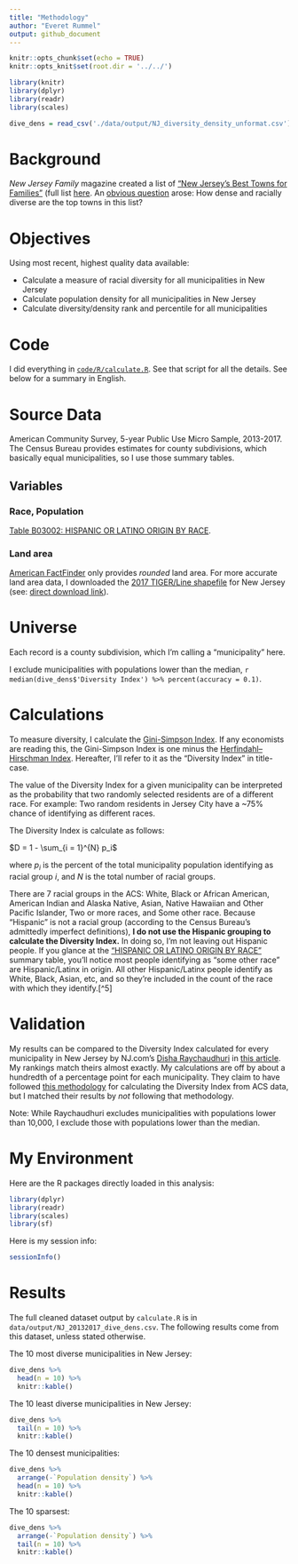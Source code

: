 ```yaml
---
title: "Methodology"
author: "Everet Rummel"
output: github_document
---
```


```r
knitr::opts_chunk$set(echo = TRUE)
knitr::opts_knit$set(root.dir = '../../')

library(knitr)
library(dplyr)
library(readr)
library(scales)
```

```r
dive_dens = read_csv('./data/output/NJ_diversity_density_unformat.csv')
```


# Background

*New Jersey Family* magazine created a list of ["New Jersey's Best Towns for Families"](https://www.njfamily.com/New-Jerseys-Best-Towns-for-Families/) 
(full list [here](https://www.njfamily.com/new-jerseys-best-towns-for-families-the-list-2019/). 
An [obvious question](https://twitter.com/hobokenurbanist/status/1114592402336100355) 
arose: How dense and racially diverse are the top towns in this list?

# Objectives

Using most recent, highest quality data available:

* Calculate a measure of racial diversity for all municipalities in New Jersey
* Calculate population density for all municipalities in New Jersey
* Calculate diversity/density rank and percentile for all municipalities

# Code

I did everything in 
[`code/R/calculate.R`](./code/R/calculate.R). 
See that script for all the details.
See below for a summary in English.

# Source Data

American Community Survey, 5-year Public Use Micro Sample, 2013-2017. The Census
Bureau provides estimates for county subdivisions, which basically equal 
municipalities, so I use those summary tables.

## Variables

### Race, Population

[Table B03002: HISPANIC OR LATINO ORIGIN BY RACE](https://factfinder.census.gov/bkmk/table/1.0/en/ACS/17_5YR/B03002/0400000US34.06000).

### Land area

[American FactFinder](https://factfinder.census.gov/bkmk/table/1.0/en/DEC/10_SF1/GCTPH1.ST16/0400000US34) 
only provides *rounded* land area. For more accurate land area data, I 
downloaded the [2017 TIGER/Line shapefile](https://www.census.gov/geographies/mapping-files/time-series/geo/tiger-line-file.2017.html) 
for New Jersey (see: [direct download link](https://www2.census.gov/geo/tiger/TIGER2017/COUSUB/tl_2017_34_cousub.zip)).

# Universe

Each record is a county subdivision, which I'm calling a "municipality" here.

I exclude municipalities with populations lower than the median, 
`r median(dive_dens$'Diversity Index') %>% percent(accuracy = 0.1)`.

# Calculations

To measure diversity, I calculate the [Gini-Simpson Index](https://en.wikipedia.org/wiki/Diversity_index#Gini%E2%80%93Simpson_index).
If any economists are reading this, the Gini-Simpson Index is one minus the [Herfindahl–Hirschman Index](https://en.wikipedia.org/wiki/Herfindahl_index).
Hereafter, I'll refer to it as the "Diversity Index" in title-case.

The value of the Diversity Index for a given municipality can be interpreted as 
the probability that two randomly selected residents are of a different race.
For example: Two random residents in Jersey City have a ~75% chance of 
identifying as different races.

The Diversity Index is calculate as follows:

$D = 1 - \sum_{i = 1}^{N} p_i$

where $p_i$ is the percent of the total municipality population identifying as
racial group $i$, and $N$ is the total number of racial groups. 

There are 7 racial groups in the ACS: White, Black or African American, American
Indian and Alaska Native, Asian, Native Hawaiian and Other Pacific Islander, Two
or more races, and Some other race. Because "Hispanic" is not a racial group
(according to the Census Bureau's admittedly imperfect definitions),
**I do not use the Hispanic grouping to calculate the Diversity Index.** In 
doing so, I'm not leaving out Hispanic people. If you glance at the 
["HISPANIC OR LATINO ORIGIN BY RACE"](https://factfinder.census.gov/bkmk/table/1.0/en/ACS/17_5YR/B03002)
summary table, you'll notice most people identifying as "some other race" are
Hispanic/Latinx in origin. All other Hispanic/Latinx people identify as White,
Black, Asian, etc, and so they're included in the count of the race with which
they identify.[^5]

# Validation

My results can be compared to the Diversity Index calculated for every 
municipality in New Jersey by NJ.com's [Disha Raychaudhuri](https://twitter.com/Disha_RC) 
in [this article](https://www.nj.com/data/2019/02/the-25-most-racially-diverse-towns-in-nj-ranked.html). 
My rankings match theirs almost exactly. My calculations are off by about a
hundredth of a percentage point for each municipality. They claim to have 
followed [this methodology](https://www.usatoday.com/story/news/nation/2014/10/21/diversity-index-data-how-we-did-report/17432103/) 
for calculating the Diversity Index from ACS data, but I matched their results 
by *not* following that methodology.

Note: While Raychaudhuri excludes municipalities with populations lower than 
10,000, I exclude those with populations lower than the median.

# My Environment

Here are the R packages directly loaded in this analysis:

```r
library(dplyr)
library(readr)
library(scales)
library(sf)
```

Here is my session info:

```r
sessionInfo()
```

# Results

The full cleaned dataset output by `calculate.R` is in `data/output/NJ_20132017_dive_dens.csv`. The following results come
from this dataset, unless stated otherwise.

The 10 most diverse municipalities in New Jersey:

```r
dive_dens %>%
  head(n = 10) %>%
  knitr::kable()
```

The 10 least diverse municipalities in New Jersey:

```r
dive_dens %>%
  tail(n = 10) %>%
  knitr::kable()
```

The 10 densest municipalities:

```r
dive_dens %>%
  arrange(-`Population density`) %>%
  head(n = 10) %>%
  knitr::kable()
```

The 10 sparsest:

```r
dive_dens %>%
  arrange(-`Population density`) %>%
  tail(n = 10) %>%
  knitr::kable()
```
